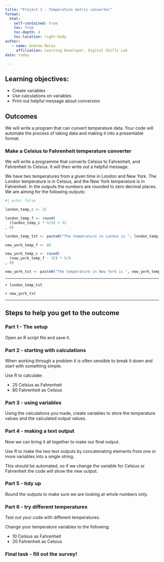 ```yaml
---
title: "Project 1 - Temperature metric converter"
format: 
  html:
    self-contained: true
    toc: true
    toc-depth: 4
    toc-location: right-body
author:
   - name: Andrew Moles
     affiliation: Learning Developer, Digital Skills Lab
date: today    

---
```


## Learning objectives:
- Create variables
- Use calculations on variables
- Print out helpful message about conversion


## Outcomes

We will write a program that can convert temperature data. Your code will automate the process of taking data and making it into a presentable format. 

### Make a Celsius to Fahrenheit temperature converter

We will write a programme that converts Celsius to Fahrenheit, and Fahrenheit to Celsius. It will then write out a helpful message. 

We have two temperatures from a given time in London and New York. The London temperature is in Celsius, and the New York temperature is in Fahrenheit. In the outputs the numbers are rounded to zero decimal places. We are aiming for the following outputs: 

```r
#| echo: false

london_temp_c <- 25

london_temp_f <- round(
  (london_temp_c * 9/5) + 32
, 0)

london_temp_txt <- paste0("The temperature in London is ", london_temp_c, "°C, which is ", london_temp_f, "°F")

new_york_temp_f <- 80

new_york_temp_c <- round(
  (new_york_temp_f - 32) * 5/9
, 0)

new_york_txt <- paste0("The temperature in New York is ", new_york_temp_f, "°F, which is ", new_york_temp_c, "°C")
```

******

`r london_temp_txt`

`r new_york_txt`

******

## Steps to help you get to the outcome

### Part 1 - The setup
Open an R script file and save it.

### Part 2 - starting with calculations

When working through a problem it is often sensible to break it down and start with something simple. 

Use R to calculate:

- 25 Celsius as Fahrenheit  
- 80 Fahrenheit as Celsius

### Part 3 - using variables

Using the calculations you made, create variables to store the temperature values and the calculated output values.  

### Part 4 - making a text output

Now we can bring it all together to make our final output. 

Use R to make the two text outputs by concatenating elements from one or more variables into a single string.

This should be automated, so if we change the variable for Celsius or Fahrenheit the code will show the new output. 

### Part 5 - tidy up

Round the outputs to make sure we are looking at whole numbers only. 

### Part 6 - try different temperatures

Test out your code with different temperatures. 

Change your temperature variables to the following:

- 10 Celsius as Fahrenheit  
- 20 Fahrenheit as Celsius


### Final task - fill out the survey!

